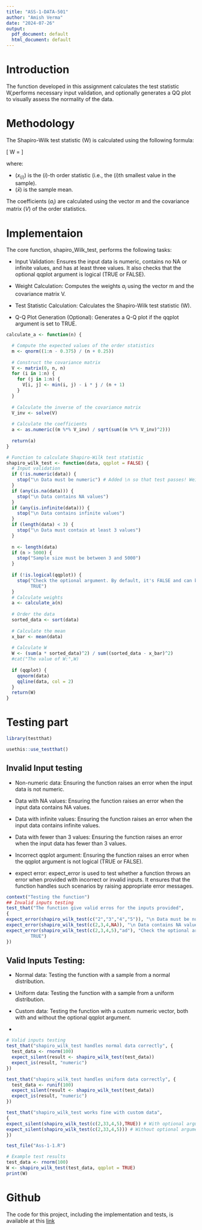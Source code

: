 ```yaml
---
title: "ASS-1-DATA-501"
author: "Amish Verma"
date: "2024-07-26"
output:
  pdf_document: default
  html_document: default
---
```


# Introduction

The function developed in this assignment calculates the test statistic W,performs necessary input validation, and optionally generates a QQ plot to visually assess the normality of the data.

# Methodology

The Shapiro-Wilk test statistic (W) is calculated using the following formula:

\[ W = \frac{\left(\sum_{i=1}^n a_i x_{(i)}\right)^2}{\sum_{i=1}^n (x_i - \bar{x})^2} \]

where:

- $(x_{(i)})$ is the $(i)$-th order statistic (i.e., the $(i)$th smallest value in the sample).
- $(\bar{x})$ is the sample mean.

The coefficients $(a_{i})$ are calculated using the vector $m$ and the covariance matrix $(V)$ of the order statistics.

# Implementaion

The core function, shapiro_Wilk_test, performs the following tasks:

+ Input Validation: Ensures the input data is numeric, contains no NA or infinite values, and has at least three values. It also checks that the optional qqplot argument is logical (TRUE or FALSE).

+ Weight Calculation: Computes the weights $a_{i}$ using the vector m and the covariance matrix V.

+ Test Statistic Calculation: Calculates the Shapiro-Wilk test statistic (W).

+ Q-Q Plot Generation (Optional): Generates a Q-Q plot if the qqplot argument is set to TRUE.





```r
calculate_a <- function(n) {

  # Compute the expected values of the order statistics
  m <- qnorm((1:n - 0.375) / (n + 0.25))
  
  # Construct the covariance matrix
  V <- matrix(0, n, n)
  for (i in 1:n) {
    for (j in 1:n) {
      V[i, j] <- min(i, j) - i * j / (n + 1)
    }
  }
  
  # Calculate the inverse of the covariance matrix
  V_inv <- solve(V)
  
  # Calculate the coefficients
  a <- as.numeric((m %*% V_inv) / sqrt(sum((m %*% V_inv)^2)))
  
  return(a)
}

# Function to calculate Shapiro-Wilk test statistic
shapiro_wilk_test <- function(data, qqplot = FALSE) {
  # Input validation
  if (!is.numeric(data)) {
    stop("\n Data must be numeric") # Added \n so that test passes! Weird stuff to catch
  }
  if (any(is.na(data))) {
    stop("\n Data contains NA values")
  }
  if (any(is.infinite(data))) {
    stop("\n Data contains infinite values")
  }
  if (length(data) < 3) {
    stop("\n Data must contain at least 3 values")
  }
  
  n <- length(data)
  if (n > 5000) {
    stop("Sample size must be between 3 and 5000")
  }
  
  if (!is.logical(qqplot)) {
    stop("Check the optional argument. By default, it's FALSE and can be set to
         TRUE")
  }
  # Calculate weights
  a <- calculate_a(n)
  
  # Order the data
  sorted_data <- sort(data)
  
  # Calculate the mean
  x_bar <- mean(data)
  
  # Calculate W
  W <- (sum(a * sorted_data)^2) / sum((sorted_data - x_bar)^2)
  #cat("The value of W:",W)
  
  if (qqplot) {
    qqnorm(data)
    qqline(data, col = 2)
  }
  return(W)
}
```


# Testing part

```r
library(testthat)

usethis::use_testthat()

```

## Invalid Input testing

+ Non-numeric data: Ensuring the function raises an error when the input data is not numeric.

+ Data with NA values: Ensuring the function raises an error when the input data contains NA values.

+ Data with infinite values: Ensuring the function raises an error when the input data contains infinite values.

+ Data with fewer than 3 values: Ensuring the function raises an error when the input data has fewer than 3 values.

+ Incorrect qqplot argument: Ensuring the function raises an error when the qqplot argument is not logical (TRUE or FALSE).

+ expect error: expect_error is used to test whether a function throws an error when provided with incorrect or invalid inputs. It ensures that the function handles such scenarios by raising appropriate error messages.

```r
context("Testing the function")
## Invalid inputs testing
test_that("The function give valid erros for the inputs provided",
{
expect_error(shapiro_wilk_test(c("2","3","4","5")), "\n Data must be numeric")
expect_error(shapiro_wilk_test(c(2,3,4,NA)), "\n Data contains NA values")
expect_error(shapiro_wilk_test(c(2,3,4,5),"ad"), "Check the optional argument. By default, it's FALSE and can be set to
         TRUE")
})


```

## Valid Inputs Testing:

+ Normal data: Testing the function with a sample from a normal distribution.
+ Uniform data: Testing the function with a sample from a uniform distribution.
+ Custom data: Testing the function with a custom numeric vector, both with and without the optional qqplot argument.

+


```r


# Valid inputs testing
test_that("shapiro_wilk_test handles normal data correctly", {
  test_data <- rnorm(100)
  expect_silent(result <- shapiro_wilk_test(test_data))
  expect_is(result, "numeric")
})

test_that("shapiro_wilk_test handles uniform data correctly", {
  test_data <- runif(100)
  expect_silent(result <- shapiro_wilk_test(test_data))
  expect_is(result, "numeric")
})

test_that("shapiro_wilk_test works fine with custom data",
{
expect_silent(shapiro_wilk_test(c(2,33,4,5),TRUE)) # With optional argument
expect_silent(shapiro_wilk_test(c(2,33,4,5))) # Without optional argument
})
```


```r
test_file("Ass-1-1.R")
```
```r
# Example test results
test_data <- rnorm(100)
W <- shapiro_wilk_test(test_data, qqplot = TRUE)
print(W)
```


# Github

The code for this project, including the implementation and tests, is available at this [link](https://github.com/amishverma/data-501-assignment-shapiro-wilk-test)
